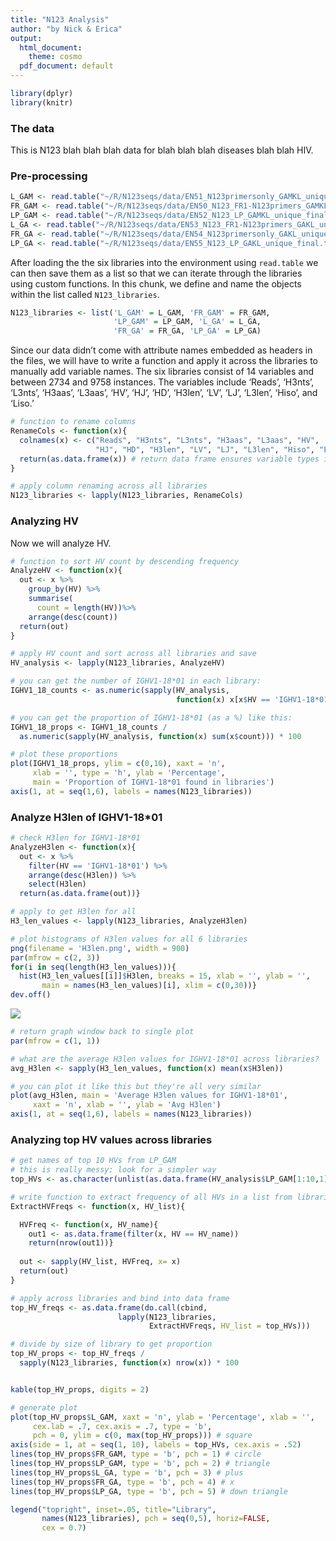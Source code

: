 ```yaml
---
title: "N123 Analysis"
author: "by Nick & Erica"
output:
  html_document:
    theme: cosmo
  pdf_document: default
---
```


```r
library(dplyr)
library(knitr)
```

### The data
This is N123 blah blah blah data for blah blah blah diseases blah blah HIV.


### Pre-processing

```r
L_GAM <- read.table("~/R/N123seqs/data/EN51_N123primersonly_GAMKL_unique_final.txt")
FR_GAM <- read.table("~/R/N123seqs/data/EN50_N123_FR1-N123primers_GAMKL_unique_final.txt")
LP_GAM <- read.table("~/R/N123seqs/data/EN52_N123_LP_GAMKL_unique_final.txt")
L_GA <- read.table("~/R/N123seqs/data/EN53_N123_FR1-N123primers_GAKL_unique_final.txt")
FR_GA <- read.table("~/R/N123seqs/data/EN54_N123primersonly_GAKL_unique_final.txt")
LP_GA <- read.table("~/R/N123seqs/data/EN55_N123_LP_GAKL_unique_final.txt")
```

After loading the the six libraries into the environment using `read.table` we can then save them as a list so that we can iterate through the libraries using custom functions. In this chunk, we define and name the objects within the list called `N123_libraries`. 

```r
N123_libraries <- list('L_GAM' = L_GAM, 'FR_GAM' = FR_GAM,
                       'LP_GAM' = LP_GAM, 'L_GA' = L_GA,
                       'FR_GA' = FR_GA, 'LP_GA' = LP_GA)
```

Since our data didn't come with attribute names embedded as headers in the files, we will have to write a function and apply it across the libraries to manually add variable names. The six libraries consist of 14 variables and between 2734 and 9758 instances. The variables include 'Reads', 'H3nts', 'L3nts', 'H3aas', 'L3aas', 'HV', 'HJ', 'HD', 'H3len', 'LV', 'LJ', 'L3len', 'Hiso', and 'Liso.'

```r
# function to rename columns
RenameCols <- function(x){
  colnames(x) <- c("Reads", "H3nts", "L3nts", "H3aas", "L3aas", "HV",
                   "HJ", "HD", "H3len", "LV", "LJ", "L3len", "Hiso", "Liso")
  return(as.data.frame(x)) # return data frame ensures variable types intact
}

# apply column renaming across all libraries
N123_libraries <- lapply(N123_libraries, RenameCols)
```


### Analyzing HV

Now we will analyze HV.

```r
# function to sort HV count by descending frequency 
AnalyzeHV <- function(x){
  out <- x %>%
    group_by(HV) %>%
    summarise(
      count = length(HV))%>%
    arrange(desc(count))
  return(out)
}
```

```r
# apply HV count and sort across all libraries and save
HV_analysis <- lapply(N123_libraries, AnalyzeHV)
```

```r
# you can get the number of IGHV1-18*01 in each library:
IGHV1_18_counts <- as.numeric(sapply(HV_analysis,
                                     function(x) x[x$HV == 'IGHV1-18*01', 2]))

# you can get the proportion of IGHV1-18*01 (as a %) like this:
IGHV1_18_props <- IGHV1_18_counts /
  as.numeric(sapply(HV_analysis, function(x) sum(x$count))) * 100

# plot these proportions
plot(IGHV1_18_props, ylim = c(0,10), xaxt = 'n',
     xlab = '', type = 'h', ylab = 'Percentage',
     main = 'Proportion of IGHV1-18*01 found in libraries')
axis(1, at = seq(1,6), labels = names(N123_libraries))
```


### Analyze H3len of IGHV1-18*01

```r
# check H3len for IGHV1-18*01
AnalyzeH3len <- function(x){
  out <- x %>%
    filter(HV == 'IGHV1-18*01') %>%
    arrange(desc(H3len)) %>%
    select(H3len)
  return(as.data.frame(out))}

# apply to get H3len for all 
H3_len_values <- lapply(N123_libraries, AnalyzeH3len)
```




```r
# plot histograms of H3len values for all 6 libraries
png(filename = 'H3len.png', width = 900)
par(mfrow = c(2, 3))
for(i in seq(length(H3_len_values))){
  hist(H3_len_values[[i]]$H3len, breaks = 15, xlab = '', ylab = '',
       main = names(H3_len_values)[i], xlim = c(0,30))}
dev.off()
```


![](H3len.png)


```r
# return graph window back to single plot
par(mfrow = c(1, 1))
```


```r
# what are the average H3len values for IGHV1-18*01 across libraries?
avg_H3len <- sapply(H3_len_values, function(x) mean(x$H3len))

# you can plot it like this but they're all very similar
plot(avg_H3len, main = 'Average H3len values for IGHV1-18*01',
     xaxt = 'n', xlab = '', ylab = 'Avg H3len')
axis(1, at = seq(1,6), labels = names(N123_libraries))
```


### Analyzing top HV values across libraries


```r
# get names of top 10 HVs from LP_GAM
# this is really messy; look for a simpler way
top_HVs <- as.character(unlist(as.data.frame(HV_analysis$LP_GAM[1:10,1])))
```


```r
# write function to extract frequency of all HVs in a list from libraries
ExtractHVFreqs <- function(x, HV_list){

  HVFreq <- function(x, HV_name){
    out1 <- as.data.frame(filter(x, HV == HV_name))
    return(nrow(out1))}
  
  out <- sapply(HV_list, HVFreq, x= x)
  return(out)
}

# apply across libraries and bind into data frame
top_HV_freqs <- as.data.frame(do.call(cbind,
                        lapply(N123_libraries,
                               ExtractHVFreqs, HV_list = top_HVs)))
```


```r
# divide by size of library to get proportion
top_HV_props <- top_HV_freqs /
  sapply(N123_libraries, function(x) nrow(x)) * 100



```

```r
kable(top_HV_props, digits = 2)
```

```r
# generate plot
plot(top_HV_props$L_GAM, xaxt = 'n', ylab = 'Percentage', xlab = '',
     cex.lab = .7, cex.axis = .7, type = 'b',
     pch = 0, ylim = c(0, max(top_HV_props))) # square
axis(side = 1, at = seq(1, 10), labels = top_HVs, cex.axis = .52)
lines(top_HV_props$FR_GAM, type = 'b', pch = 1) # circle
lines(top_HV_props$LP_GAM, type = 'b', pch = 2) # triangle
lines(top_HV_props$L_GA, type = 'b', pch = 3) # plus
lines(top_HV_props$FR_GA, type = 'b', pch = 4) # x
lines(top_HV_props$LP_GA, type = 'b', pch = 5) # down triangle

legend("topright", inset=.05, title="Library",
       names(N123_libraries), pch = seq(0,5), horiz=FALSE,
       cex = 0.7)
```




